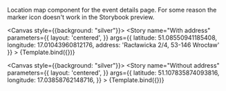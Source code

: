 
<Meta title="ui/LocationMap" component={LocationMap}/>


Location map component for the event details page.
For some reason the marker icon doesn't work in the Storybook preview.

<Canvas style={{background: "silver"}}>
    <Story
        name="With address"
        parameters={{
            layout: 'centered',
        }}
        args={{
            latitude: 51.08550941185408,
            longitude: 17.01043960812176,
            address: 'Racławicka 2/4, 53-146 Wrocław'
        }}
    >
        {Template.bind({})}
    </Story>
</Canvas>

<Canvas style={{background: "silver"}}>
    <Story
        name="Without address"
        parameters={{
            layout: 'centered',
        }}
        args={{
            latitude: 51.107835874093816,
            longitude: 17.03858762148716,
        }}
    >
        {Template.bind({})}
    </Story>
</Canvas>
